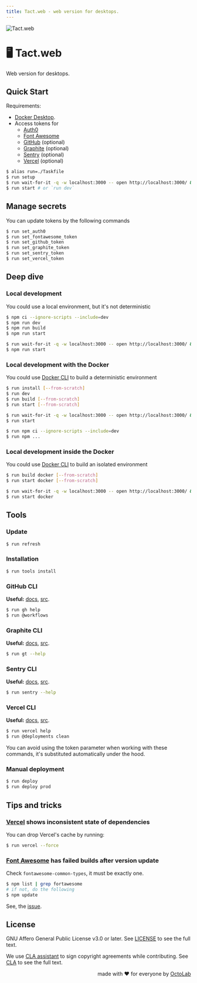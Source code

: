 ```yaml
---
title: Tact.web - web version for desktops.
---
```


![Tact.web][social.preview]

# 🖥️ Tact.web

Web version for desktops.

## Quick Start

Requirements:

- [Docker Desktop][Docker].
- Access tokens for
  - [Auth0][]
  - [Font Awesome][]
  - [GitHub][] (optional)
  - [Graphite][] (optional)
  - [Sentry][] (optional)
  - [Vercel][] (optional)

[Auth0]:          https://auth0.com/
[Docker]:         https://www.docker.com/products/docker-desktop/
[Font Awesome]:   https://fontawesome.com/
[GitHub]:         https://cli.github.com/
[Graphite]:       https://graphite.dev/
[Sentry]:         https://sentry.io/welcome/
[Vercel]:         https://vercel.com/

```bash
$ alias run=./Taskfile
$ run setup
$ run wait-for-it -q -w localhost:3000 -- open http://localhost:3000/ &
$ run start # or `run dev`
```

## Manage secrets

You can update tokens by the following commands

```bash
$ run set_auth0
$ run set_fontawesome_token
$ run set_github_token
$ run set_graphite_token
$ run set_sentry_token
$ run set_vercel_token
```

## Deep dive

### Local development

You could use a local environment, but it's not deterministic

```bash
$ npm ci --ignore-scripts --include=dev
$ npm run dev
$ npm run build
$ npm run start

$ run wait-for-it -q -w localhost:3000 -- open http://localhost:3000/ &
$ npm run start
```

### Local development with the Docker

You could use [Docker CLI][] to build a deterministic environment

```bash
$ run install [--from-scratch]
$ run dev
$ run build [--from-scratch]
$ run start [--from-scratch]

$ run wait-for-it -q -w localhost:3000 -- open http://localhost:3000/ &
$ run start

$ run npm ci --ignore-scripts --include=dev
$ run npm ...
```

### Local development inside the Docker

You could use [Docker CLI][] to build an isolated environment

```bash
$ run build docker [--from-scratch]
$ run start docker [--from-scratch]

$ run wait-for-it -q -w localhost:3000 -- open http://localhost:3000/ &
$ run start docker
```

## Tools

### Update

```bash
$ run refresh
```

### Installation

```bash
$ run tools install
```

### GitHub CLI
**Useful:** [docs][GitHub CLI], [src](https://github.com/cli/cli).

```bash
$ run gh help
$ run @workflows
```

### Graphite CLI
**Useful:** [docs][Graphite CLI], [src](https://github.com/withgraphite/graphite-cli).

```bash
$ run gt --help
```

### Sentry CLI
**Useful:** [docs][Sentry CLI], [src](https://github.com/getsentry/sentry-cli).

```bash
$ run sentry --help
```

### Vercel CLI
**Useful:** [docs][Vercel CLI], [src](https://github.com/vercel/vercel).

```bash
$ run vercel help
$ run @deployments clean
```

You can avoid using the token parameter when working with these commands,
it's substituted automatically under the hood.

[Docker CLI]:       https://docs.docker.com/engine/reference/commandline/cli/
[GitHub CLI]:       https://cli.github.com/
[Graphite CLI]:     https://graphite.dev/docs/graphite-cli
[Sentry CLI]:       https://docs.sentry.io/product/cli/
[Vercel CLI]:       https://vercel.com/docs/cli

### Manual deployment

```bash
$ run deploy
$ run deploy prod
```

## Tips and tricks

### [Vercel][] shows inconsistent state of dependencies

You can drop Vercel's cache by running:

```bash
$ run vercel --force
```

### [Font Awesome][] has failed builds after version update

Check `fontawesome-common-types`, it must be exactly one.

```bash
$ npm list | grep fortawesome
# if not, do the following
$ npm update
```

See, the [issue](https://github.com/FortAwesome/react-fontawesome/issues/366#issuecomment-1317268246).

## License

GNU Affero General Public License v3.0 or later.
See [LICENSE](LICENSE) to see the full text.

We use [CLA assistant][] to sign copyright agreements while contributing.
See [CLA][] to see the full text.

[CLA]:                https://gist.github.com/kamilsk/44221b6834a6cdc273b5e3411224f8be
[CLA assistant]:      https://cla-assistant.io/tact-app/web
[CLA assistant.src]:  https://github.com/cla-assistant/cla-assistant

<p align="right">made with ❤️ for everyone by <a href="https://www.octolab.org/">OctoLab</a></p>

[social.preview]: https://cdn.octolab.org/tact/interface.png
